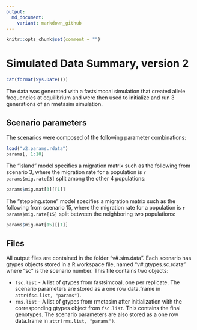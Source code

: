 ```yaml
---
output:
  md_document:
    variant: markdown_github
---
```

```r
knitr::opts_chunk$set(comment = "")
```
# Simulated Data Summary, version 2
```r
cat(format(Sys.Date()))
```

The data was generated with a fastsimcoal simulation that created allele frequencies at equilibrium and were then used to initialize and run 3 generations of an rmetasim simulation.

## Scenario parameters

The scenarios were composed of the following parameter combinations:

```r
load("v2.params.rdata")
params[, 1:10]
```

The "island" model specifies a migration matrix such as the following from scenario 3, where the migration rate for a population is `r params$mig.rate[3]` split among the other 4 populations:

```r
params$mig.mat[3][[1]]
```

The "stepping.stone" model specifies a migration matrix such as the following from scenario 15, where the migration rate for a population is `r params$mig.rate[15]` split between the neighboring two populations:

```r
params$mig.mat[15][[1]]
```

## Files

All output files are contained in the folder "v#.sim.data". Each scenario has gtypes objects stored in a R workspace file, named "v#.gtypes.sc.rdata" where "sc" is the scenario number. This file contains two objects:

* `fsc.list` - A list of gtypes from fastsimcoal, one per replicate. The scenario parameters are stored as a one row data.frame in `attr(fsc.list, "params")`.
* `rms.list` - A list of gtypes from rmetasim after initialization with the corresponding gtypes object from `fsc.list`. This contains the final genotypes. The scenario parameters are also stored as a one row data.frame in `attr(rms.list, "params")`. 